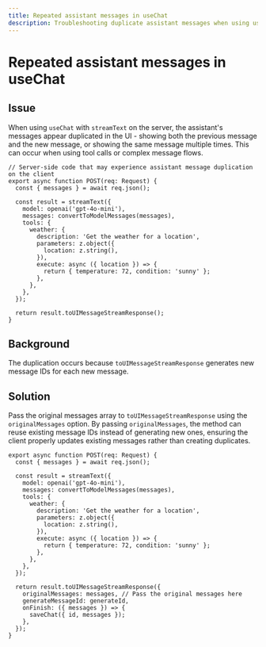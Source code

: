 ```yaml
---
title: Repeated assistant messages in useChat
description: Troubleshooting duplicate assistant messages when using useChat with streamText
---
```


# Repeated assistant messages in useChat

## Issue

When using `useChat` with `streamText` on the server, the assistant's messages appear duplicated in the UI - showing both the previous message and the new message, or showing the same message multiple times. This can occur when using tool calls or complex message flows.

```tsx
// Server-side code that may experience assistant message duplication on the client
export async function POST(req: Request) {
  const { messages } = await req.json();

  const result = streamText({
    model: openai('gpt-4o-mini'),
    messages: convertToModelMessages(messages),
    tools: {
      weather: {
        description: 'Get the weather for a location',
        parameters: z.object({
          location: z.string(),
        }),
        execute: async ({ location }) => {
          return { temperature: 72, condition: 'sunny' };
        },
      },
    },
  });

  return result.toUIMessageStreamResponse();
}
```

## Background

The duplication occurs because `toUIMessageStreamResponse` generates new message IDs for each new message.

## Solution

Pass the original messages array to `toUIMessageStreamResponse` using the `originalMessages` option. By passing `originalMessages`, the method can reuse existing message IDs instead of generating new ones, ensuring the client properly updates existing messages rather than creating duplicates.

```tsx
export async function POST(req: Request) {
  const { messages } = await req.json();

  const result = streamText({
    model: openai('gpt-4o-mini'),
    messages: convertToModelMessages(messages),
    tools: {
      weather: {
        description: 'Get the weather for a location',
        parameters: z.object({
          location: z.string(),
        }),
        execute: async ({ location }) => {
          return { temperature: 72, condition: 'sunny' };
        },
      },
    },
  });

  return result.toUIMessageStreamResponse({
    originalMessages: messages, // Pass the original messages here
    generateMessageId: generateId,
    onFinish: ({ messages }) => {
      saveChat({ id, messages });
    },
  });
}
```
